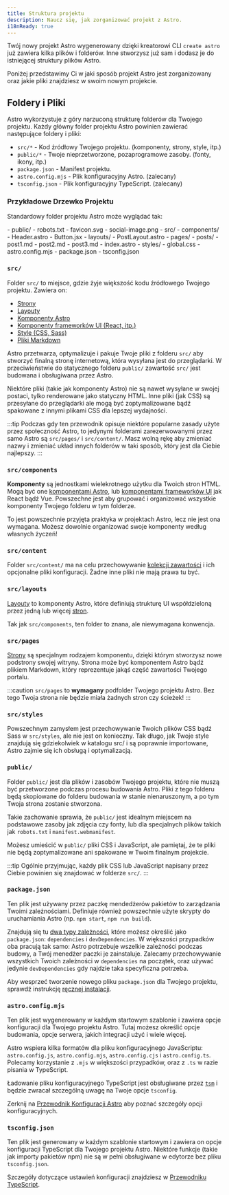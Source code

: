 ```yaml
---
title: Struktura projektu
description: Naucz się, jak zorganizować projekt z Astro.
i18nReady: true
---
```


Twój nowy projekt Astro wygenerowany dzięki kreatorowi CLI `create astro` już zawiera kilka plików i folderów. Inne stworzysz już sam i dodasz je do istniejącej struktury plików Astro.

Poniżej przedstawimy Ci w jaki sposób projekt Astro jest zorganizowany oraz jakie pliki znajdziesz w swoim nowym projekcie.

## Foldery i Pliki

Astro wykorzystuje z góry narzuconą strukturę folderów dla Twojego projektu. Każdy główny folder projektu Astro powinien zawierać następujące foldery i pliki:

- `src/*` - Kod źródłowy Twojego projektu. (komponenty, strony, style, itp.)
- `public/*` - Twoje nieprzetworzone, pozaprogramowe zasoby. (fonty, ikony, itp.)
- `package.json` - Manifest projektu.
- `astro.config.mjs` - Plik konfiguracyjny Astro. (zalecany)
- `tsconfig.json` - Plik konfiguracyjny TypeScript. (zalecany)

### Przykładowe Drzewko Projektu

Standardowy folder projektu Astro może wyglądać tak:

<FileTree>
- public/
  - robots.txt
  - favicon.svg
  - social-image.png
- src/
  - components/
    - Header.astro
    - Button.jsx
  - layouts/
    - PostLayout.astro
  - pages/
    - posts/
      - post1.md
      - post2.md
      - post3.md
    - index.astro
  - styles/
    - global.css
- astro.config.mjs
- package.json
- tsconfig.json
</FileTree>

### `src/`

Folder `src/` to miejsce, gdzie żyje większość kodu źródłowego Twojego projektu. Zawiera on:

- [Strony](/pl/basics/astro-pages/)
- [Layouty](/pl/basics/layouts/)
- [Komponenty Astro](/pl/basics/astro-components/)
- [Komponenty frameworków UI (React, itp.)](/pl/guides/framework-components/)
- [Style (CSS, Sass)](/pl/guides/styling/)
- [Pliki Markdown](/pl/guides/markdown-content/)

Astro przetwarza, optymalizuje i pakuje Twoje pliki z folderu `src/` aby stworzyć finalną stronę internetową, która wysyłana jest do przeglądarki. W przeciwieństwie do statycznego folderu `public/` zawartość `src/` jest budowana i obsługiwana przez Astro.

Niektóre pliki (takie jak komponenty Astro) nie są nawet wysyłane w swojej postaci, tylko renderowane jako statyczny HTML. Inne pliki (jak CSS) są przesyłane do przeglądarki ale mogą być zoptymalizowane bądź spakowane z innymi plikami CSS dla lepszej wydajności.

:::tip
Podczas gdy ten przewodnik opisuje niektóre popularne zasady użyte przez społeczność Astro, to jedynymi folderami zarezerwowanymi przez samo Astro są `src/pages/` i `src/content/`. Masz wolną rękę aby zmieniać nazwy i zmieniać układ innych folderów w taki sposób, który jest dla Ciebie najlepszy.
:::

### `src/components`

**Komponenty** są jednostkami wielekrotnego użytku dla Twoich stron HTML. Mogą być one [komponentami Astro](/pl/basics/astro-components/), lub [komponentami frameworków UI](/pl/guides/framework-components/) jak React bądź Vue. Powszechne jest aby grupować i organizować wszystkie komponenty Twojego folderu w tym folderze.

To jest powszechnie przyjęta praktyka w projektach Astro, lecz nie jest ona wymagana. Możesz dowolnie organizować swoje komponenty według własnych życzeń!

### `src/content`

Folder `src/content/` ma na celu przechowywanie [kolekcji zawartości](/pl/guides/content-collections/) i ich opcjonalne pliki konfiguracji. Żadne inne pliki nie mają prawa tu być.

### `src/layouts`

[Layouty](/pl/basics/layouts/) to komponenty Astro, które definiują strukturę UI współdzieloną przez jedną lub więcej [stron](/pl/basics/astro-pages/).

Tak jak `src/components`, ten folder to znana, ale niewymagana konwencja.

### `src/pages`

[Strony](/pl/basics/astro-pages/) są specjalnym rodzajem komponentu, dzięki którym stworzysz nowe podstrony swojej witryny. Strona może być komponentem Astro bądź plikiem Markdown, który reprezentuje jakąś część zawartości Twojego portalu.

:::caution
`src/pages` to **wymagany** podfolder Twojego projektu Astro. Bez tego Twoja strona nie będzie miała żadnych stron czy ścieżek!
:::

### `src/styles`

Powszechnym zamysłem jest przechowywanie Twoich plików CSS bądź Sass w `src/styles`, ale nie jest on konieczny. Tak długo, jak Twoje style znajdują się gdziekolwiek w katalogu src/ i są poprawnie importowane, Astro zajmie się ich obsługą i optymalizacją.

### `public/`

Folder `public/` jest dla plików i zasobów Twojego projektu, które nie muszą być przetworzone podczas procesu budowania Astro. Pliki z tego folderu będą skopiowane do folderu budowania w stanie nienaruszonym, a po tym Twoja strona zostanie stworzona.

Takie zachowanie sprawia, że `public/` jest idealnym miejscem na podstawowe zasoby jak zdjęcia czy fonty, lub dla specjalnych plików takich jak `robots.txt` i `manifest.webmanifest`.

Możesz umieścić w `public/` pliki CSS i JavaScript, ale pamiętaj, że te pliki nie będą zoptymalizowane ani spakowane w Twoim finalnym projekcie.

:::tip
Ogólnie przyjmując, każdy plik CSS lub JavaScript napisany przez Ciebie powinien się znajdować w folderze `src/`.
:::

### `package.json`

Ten plik jest używany przez paczkę mendedżerów pakietów to zarządzania Twoimi zależnościami. Definiuje również powszechnie użyte skrypty do uruchamiania Astro (np. `npm start`, `npm run build`).

Znajdują się tu [dwa typy zależności](https://docs.npmjs.com/specifying-dependencies-and-devdependencies-in-a-package-json-file), które możesz określić jako `package.json`: `dependencies` i `devDependencies`. W większości przypadków oba pracują tak samo: Astro potrzebuje wszelkie zależności podczas budowy, a Twój menedżer paczki je zainstaluje. Zalecamy przechowywanie wszystkich Twoich zależności w `dependencies` na początek, oraz używać jedynie `devDependencies` gdy najdzie taka specyficzna potrzeba.

Aby wesprzeć tworzenie nowego pliku `package.json` dla Twojego projektu, sprawdź instrukcję [ręcznej instalacji](/pl/install-and-setup/#instalacja-ręczna).

### `astro.config.mjs`

Ten plik jest wygenerowany w każdym startowym szablonie i zawiera opcje konfiguracji dla Twojego projektu Astro. Tutaj możesz określić opcje budowania, opcje serwera, jakich integracji użyć i wiele więcej.

Astro wspiera kilka formatów dla pliku konfiguracyjnego JavaScriptu: `astro.config.js`, `astro.config.mjs`, `astro.config.cjs` i `astro.config.ts`. Polecamy korzystanie z `.mjs` w większości przypadków, oraz z `.ts` w razie pisania w TypeScript.

Ładowanie pliku konfiguracyjnego TypeScript jest obsługiwane przez [`tsm`](https://github.com/lukeed/tsm) i będzie zwracał szczególną uwagę na Twoje opcje `tsconfig`.

Zerknij na [Przewodnik Konfiguracji Astro](/pl/guides/configuring-astro/) aby poznać szczegóły opcji konfiguracyjnych.

### `tsconfig.json`

Ten plik jest generowany w każdym szablonie startowym i zawiera on opcje konfiguracji TypeScript dla Twojego projektu Astro. Niektóre funkcje (takie jak importy pakietów npm) nie są w pełni obsługiwane w edytorze bez pliku `tsconfig.json`. 

Szczegóły dotyczące ustawień konfiguracji znajdziesz w [Przewodniku TypeScript](/pl/guides/typescript/).
